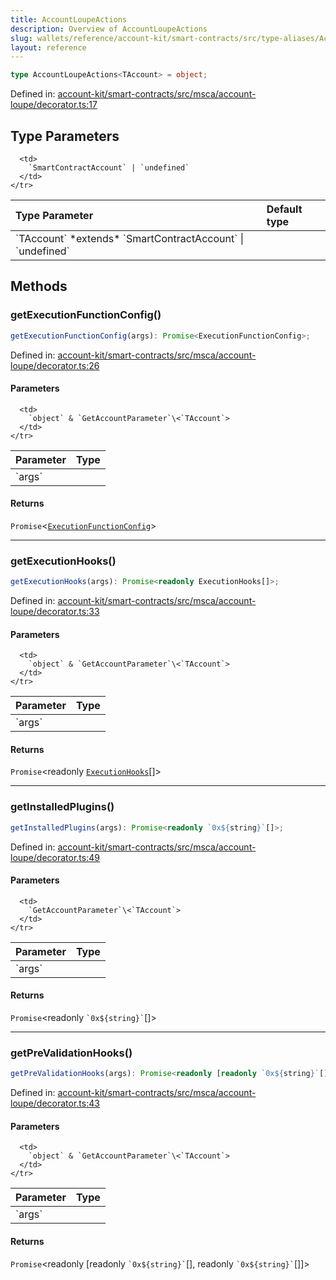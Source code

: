 ```yaml
---
title: AccountLoupeActions
description: Overview of AccountLoupeActions
slug: wallets/reference/account-kit/smart-contracts/src/type-aliases/AccountLoupeActions
layout: reference
---
```


```ts
type AccountLoupeActions<TAccount> = object;
```

Defined in: [account-kit/smart-contracts/src/msca/account-loupe/decorator.ts:17](https://github.com/alchemyplatform/aa-sdk/blob/5b9429f0f16dcd4ff822527b8de589e19e88faa7/account-kit/smart-contracts/src/msca/account-loupe/decorator.ts#L17)

## Type Parameters

<table>
  <thead>
    <tr>
      <th align="left">Type Parameter</th>
      <th align="left">Default type</th>
    </tr>
  </thead>

  <tbody>
    <tr>
      <td>
        `TAccount` *extends* `SmartContractAccount` | `undefined`
      </td>

      <td>
        `SmartContractAccount` | `undefined`
      </td>
    </tr>

  </tbody>
</table>

## Methods

### getExecutionFunctionConfig()

```ts
getExecutionFunctionConfig(args): Promise<ExecutionFunctionConfig>;
```

Defined in: [account-kit/smart-contracts/src/msca/account-loupe/decorator.ts:26](https://github.com/alchemyplatform/aa-sdk/blob/5b9429f0f16dcd4ff822527b8de589e19e88faa7/account-kit/smart-contracts/src/msca/account-loupe/decorator.ts#L26)

#### Parameters

<table>
  <thead>
    <tr>
      <th align="left">Parameter</th>
      <th align="left">Type</th>
    </tr>
  </thead>

  <tbody>
    <tr>
      <td>
        `args`
      </td>

      <td>
        `object` & `GetAccountParameter`\<`TAccount`>
      </td>
    </tr>

  </tbody>
</table>

#### Returns

`Promise`\<[`ExecutionFunctionConfig`](ExecutionFunctionConfig.mdx)>

---

### getExecutionHooks()

```ts
getExecutionHooks(args): Promise<readonly ExecutionHooks[]>;
```

Defined in: [account-kit/smart-contracts/src/msca/account-loupe/decorator.ts:33](https://github.com/alchemyplatform/aa-sdk/blob/5b9429f0f16dcd4ff822527b8de589e19e88faa7/account-kit/smart-contracts/src/msca/account-loupe/decorator.ts#L33)

#### Parameters

<table>
  <thead>
    <tr>
      <th align="left">Parameter</th>
      <th align="left">Type</th>
    </tr>
  </thead>

  <tbody>
    <tr>
      <td>
        `args`
      </td>

      <td>
        `object` & `GetAccountParameter`\<`TAccount`>
      </td>
    </tr>

  </tbody>
</table>

#### Returns

`Promise`\<readonly [`ExecutionHooks`](ExecutionHooks.mdx)\[]>

---

### getInstalledPlugins()

```ts
getInstalledPlugins(args): Promise<readonly `0x${string}`[]>;
```

Defined in: [account-kit/smart-contracts/src/msca/account-loupe/decorator.ts:49](https://github.com/alchemyplatform/aa-sdk/blob/5b9429f0f16dcd4ff822527b8de589e19e88faa7/account-kit/smart-contracts/src/msca/account-loupe/decorator.ts#L49)

#### Parameters

<table>
  <thead>
    <tr>
      <th align="left">Parameter</th>
      <th align="left">Type</th>
    </tr>
  </thead>

  <tbody>
    <tr>
      <td>
        `args`
      </td>

      <td>
        `GetAccountParameter`\<`TAccount`>
      </td>
    </tr>

  </tbody>
</table>

#### Returns

`Promise`\<readonly `` `0x${string}` ``\[]>

---

### getPreValidationHooks()

```ts
getPreValidationHooks(args): Promise<readonly [readonly `0x${string}`[], readonly `0x${string}`[]]>;
```

Defined in: [account-kit/smart-contracts/src/msca/account-loupe/decorator.ts:43](https://github.com/alchemyplatform/aa-sdk/blob/5b9429f0f16dcd4ff822527b8de589e19e88faa7/account-kit/smart-contracts/src/msca/account-loupe/decorator.ts#L43)

#### Parameters

<table>
  <thead>
    <tr>
      <th align="left">Parameter</th>
      <th align="left">Type</th>
    </tr>
  </thead>

  <tbody>
    <tr>
      <td>
        `args`
      </td>

      <td>
        `object` & `GetAccountParameter`\<`TAccount`>
      </td>
    </tr>

  </tbody>
</table>

#### Returns

`Promise`\<readonly \[readonly `` `0x${string}` ``\[], readonly `` `0x${string}` ``\[]]>
